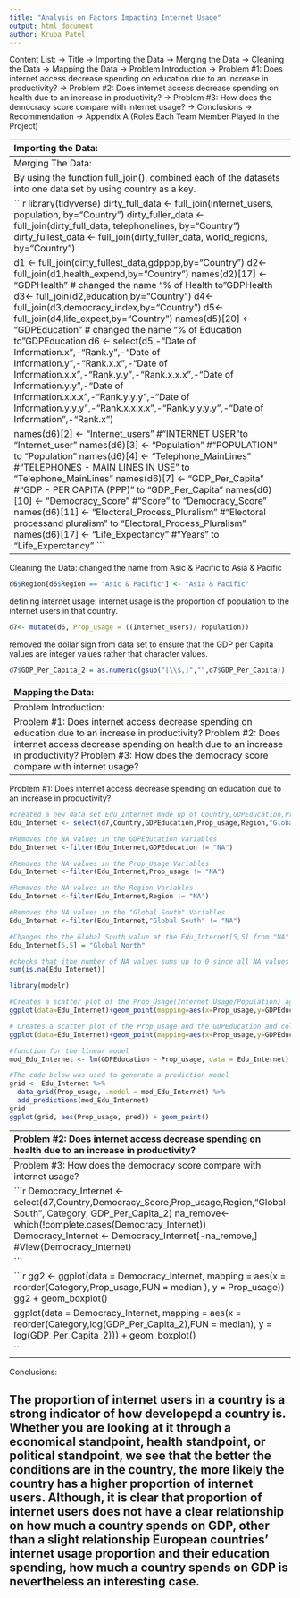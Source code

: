 ---
title: "Analysis on Factors Impacting Internet Usage"
output: html_document
author: Krupa Patel
---

Content List:
-> Title
-> Importing the Data
-> Merging the Data
-> Cleaning the Data
-> Mapping the Data
-> Problem Introduction
-> Problem #1: Does internet access decrease spending on education due to an increase in productivity?
-> Problem #2: Does internet access decrease spending on health due to an increase in productivity?
-> Problem #3: How does the democracy score compare with internet usage? 
-> Conclusions
-> Recommendation
-> Appendix A (Roles Each Team Member Played in the Project) 


---------------------------------------------------------------------------------------------------------------------          
Importing the Data:

manually imported the data using the read_csv()

```{r}
library(readr)
life_expect <- read_csv("lifeexpect_cia2017.csv")
gdpppp <- read_csv("gdpppp_cia2017.csv")
health_expend <- read_csv("healthexpend_cia2017.csv")
democracy_index <- read_csv("democracyindex2017.csv")
education <- read_csv("education_cia2017.csv")
internet_users <- read_csv("internetusers_cia2017.csv")
population <- read_csv("population_cia2017.csv")
world_regions <- read_csv("world_regions.csv")
telephonelines <- read_csv("telephonelines_cia2017.csv")
```
---------------------------------------------------------------------------------------------------------------------
Merging The Data:

By using the function full_join(), combined each of the datasets into one data set by using country as a key.

```{r}
library(tidyverse)
dirty_full_data <- full_join(internet_users, population, by="Country")
dirty_fuller_data <- full_join(dirty_full_data, telephonelines, by="Country")
dirty_fullest_data <- full_join(dirty_fuller_data, world_regions, by="Country")

d1 <- full_join(dirty_fullest_data,gdpppp,by="Country")
d2<- full_join(d1,health_expend,by="Country")
names(d2)[17] <- "GDPHealth"      # changed the name "% of Health to "GDPHealth
d3<- full_join(d2,education,by="Country")
d4<-full_join(d3,democracy_index,by="Country")
d5<-full_join(d4,life_expect,by="Country")
names(d5)[20] <- "GDPEducation"  # changed the name "% of Education to "GDPEducation
d6 <- select(d5,-"Date of Information.x",-"Rank.y",-"Date of Information.y",-"Rank.x.x",-"Date of Information.x.x",-"Rank.y.y",-"Rank.x.x.x",-"Date of Information.y.y",-"Date of Information.x.x.x",-"Rank.y.y.y",-"Date of Information.y.y.y",-"Rank.x.x.x.x",-"Rank.y.y.y.y",-"Date of Information",-"Rank.x")

names(d6)[2] <- "Internet_users"                   #"INTERNET USER"to "Internet_user"
names(d6)[3] <- "Population"                       #"POPULATION" to "Population"
names(d6)[4] <- "Telephone_MainLines"              #"TELEPHONES - MAIN LINES IN USE" to "Telephone_MainLines"
names(d6)[7] <- "GDP_Per_Capita"                   #"GDP - PER CAPITA (PPP)" to "GDP_Per_Capita"
names(d6)[10] <- "Democracy_Score"                 #"Score" to "Democracy_Score"
names(d6)[11] <- "Electoral_Process_Pluralism"     #"Electoral processand pluralism" to "Electoral_Process_Pluralism"
names(d6)[17] <- "Life_Expectancy"                 #"Years" to "Life_Experctancy"
```
---------------------------------------------------------------------------------------------------------------------
Cleaning the Data:
 changed the name from Asic & Pacific to Asia & Pacific

```{r}
d6$Region[d6$Region == "Asic & Pacific"] <- "Asia & Pacific"
```

defining internet usage: internet usage is the proportion of population to the internet users in that country.  

```{r}
d7<- mutate(d6, Prop_usage = ((Internet_users)/ Population))
```

removed the dollar sign from data set to ensure that the GDP per Capita values are integer values rather that character values.

```{r}
d7$GDP_Per_Capita_2 = as.numeric(gsub("[\\$,]","",d7$GDP_Per_Capita))
```
---------------------------------------------------------------------------------------------------------------------
Mapping the Data:

```{r}

d7[7,5] = "Europe"
d7[4,1] = "USA"
d7[11,1] = "UK"
```

```{r}
#install.packages("maps")
library(maps)
gg2 <- ggplot()
gg2 <- gg2 + geom_map(
  data = world,
  map = world,
  aes(x = long, y = lat, map_id = region),
  fill = "#ffffff",
  color = "#ffffff",
  size = 0.20
)
  gg2 <- gg2 + scale_fill_continuous(low = 'thistle2', high = 'darkblue',
  guide = 'colorbar')
gg2 <- gg2 + geom_map(
  data = d7_map,
  map = world,
  aes(fill = d7_map$GDP_Per_Capita_2, map_id = region),
  color = "#ffffff",
  size = 0.15
  )
  
  gg2 <- gg2 + scale_fill_continuous(low = 'thistle2', high = 'darkblue',
  guide = 'colorbar')
  
gg2
```

```{r}
world <- map_data("world") 
d7_map <- d7 %>% rename(region = Country) 

d7_map <- semi_join(d7_map, world, by = "region")
d7_map
gg <- ggplot()
gg <- gg + geom_map(
  data = world,
  map = world,
  aes(x = long, y = lat, map_id = region),
  fill = "#ffffff",
  color = "#ffffff",
  size = 0.20
)

gg <- gg + geom_map(
  data = d7_map,
  map = world,
  aes(fill = d7_map$Prop_usage, map_id = region),
  color = "#ffffff",
  size = 0.15
  )
  
  gg <- gg + scale_fill_continuous(low = 'thistle2', high = 'darkblue',
  guide = 'colorbar')
gg
```


```{r}   
d7 <- filter(d7, Region != "NA")            #removes NA values in region
d7 <- filter(d7, Region != "Unknown")       #removes unknown values in Region
ggplot(data=d7)+geom_boxplot(mapping=aes(x=Region,y=Prop_usage))
```
---------------------------------------------------------------------------------------------------------------------
Problem Introduction:

Problem #1: Does internet access decrease spending on education due to an increase in productivity?
Problem #2: Does internet access decrease spending on health due to an increase in productivity?
Problem #3: How does the democracy score compare with internet usage?

---------------------------------------------------------------------------------------------------------------------
Problem #1: Does internet access decrease spending on education due to an increase in productivity?


```{r}
#created a new data set Edu_Internet made up of Country,GDPEducation,Prop_Usage,Region and "Global South" as the variables
Edu_Internet <- select(d7,Country,GDPEducation,Prop_usage,Region,"Global South")

#Removes the NA values in the GDPEducation Variables 
Edu_Internet <-filter(Edu_Internet,GDPEducation != "NA")

#Removes the NA values in the Prop_Usage Variables 
Edu_Internet <-filter(Edu_Internet,Prop_usage != "NA")

#Removes the NA values in the Region Variables
Edu_Internet <-filter(Edu_Internet,Region != "NA")

#Removes the NA values in the "Global South" Variables
Edu_Internet <-filter(Edu_Internet,"Global South" != "NA")

#Changes the the Global South value at the Edu_Internet[5,5] from "NA" to Global North for the country of Russia 
Edu_Internet[5,5] = "Global North"

#checks that ithe number of NA values sums up to 0 since all NA values have been remoeved
sum(is.na(Edu_Internet))
```


```{r}
library(modelr)

#Creates a scatter plot of the Prop_Usage(Internet Usage/Population) against the GDPeducation and the n facet-wrapped them according to the regions
ggplot(data=Edu_Internet)+geom_point(mapping=aes(x=Prop_usage,y=GDPEducation))+facet_wrap(~ Region, nrow = 3)
```

```{r}
# Creates a scatter plot of the Prop_usage and the GDPEducation and color code them based on the region.
ggplot(data=Edu_Internet)+geom_point(mapping=aes(x=Prop_usage,y=GDPEducation,colour=Edu_Internet$"Global South"))
```


```{r}
#function for the linear model
mod_Edu_Internet <- lm(GDPEducation ~ Prop_usage, data = Edu_Internet)

#The code below was used to generate a prediction model
grid <- Edu_Internet %>%
  data_grid(Prop_usage, .model = mod_Edu_Internet) %>%
  add_predictions(mod_Edu_Internet)
grid
ggplot(grid, aes(Prop_usage, pred)) + geom_point()
```

--------------------------------------------------------------------------------------------------------------------- 
Problem #2: Does internet access decrease spending on health due to an increase in productivity?


```{r}
Health_Internet <- select(d7,Country,GDPHealth,Prop_usage,Region,"Global South",Life_Expectancy)
na_remove<-which(!complete.cases(Health_Internet))
Health_Internet <- Health_Internet[-na_remove,]
sum(is.na(Health_Internet))
```

```{r}
library(modelr)

ggplot(Health_Internet, mapping = aes(x=Prop_usage,y=Life_Expectancy))+geom_point() + geom_smooth(se = FALSE) 
mod_life_expectancy<-lm(Life_Expectancy~Prop_usage,data=Health_Internet)
grid<- Health_Internet %>% 
  data_grid(Prop_usage = seq_range(Prop_usage,40)) %>%
  add_predictions(mod_life_expectancy,"Life_Expectancy")
```

```{r}
ggplot(Health_Internet,aes(Prop_usage,Life_Expectancy))+
  geom_hex(bins = 50)+
  geom_line(data=grid,color = "red",size = 1)+
  geom_point()
  
```

```{r}
Health_Internet <- Health_Internet %>%
  add_residuals(mod_life_expectancy)
ggplot(Health_Internet, aes(Prop_usage, resid)) +
  geom_ref_line(h=0) +
  geom_line()
lm(Health_Internet$Life_Expectancy ~ Health_Internet$Prop_usage)$coeff[2]
```

```{r}
mod_life_expectancy_GDP<-lm(Life_Expectancy~GDP_Per_Capita_2,data=d7)
grid<- d7 %>% 
  data_grid(GDP_Per_Capita_2 = seq_range(GDP_Per_Capita_2,40)) %>%
  add_predictions(mod_life_expectancy_GDP,"Life_Expectancy")
ggplot(d7,aes(x=log(GDP_Per_Capita_2), y=Life_Expectancy)) + geom_point() +
  geom_hex(bins = 50)+
  geom_line(data=grid,color = "red",size = 1)
```

---------------------------------------------------------------------------------------------------------------------          
Problem #3: How does the democracy score compare with internet usage? 


```{r}

Democracy_Internet <- select(d7,Country,Democracy_Score,Prop_usage,Region,"Global South", Category, GDP_Per_Capita_2)
na_remove<-which(!complete.cases(Democracy_Internet))
Democracy_Internet <- Democracy_Internet[-na_remove,]
#View(Democracy_Internet)

```

```{r}
gg2 <- ggplot(data = Democracy_Internet, mapping = aes(x = reorder(Category,Prop_usage,FUN = median ), y = Prop_usage))
gg2 + geom_boxplot()

ggplot(data = Democracy_Internet, mapping = aes(x = reorder(Category,log(GDP_Per_Capita_2),FUN = median), y = log(GDP_Per_Capita_2))) + geom_boxplot()

```

---------------------------------------------------------------------------------------------------------------------          
Conclusions:

The proportion of internet users in a country is a strong indicator of how developepd a country is. Whether you are looking at it through a economical standpoint, health standpoint, or political standpoint, we see that the better the conditions are in the country, the more likely the country has a higher proportion of internet users. Although, it is clear that proportion of internet users does not have a clear relationship on how much a country spends on GDP, other than a slight relationship European countries' internet usage proportion and their education spending, how much a country spends on GDP is nevertheless an interesting case.
---------------------------------------------------------------------------------------------------------------------          



        


